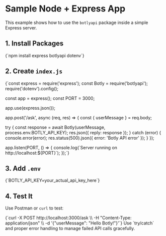 
# Sample Node + Express App

This example shows how to use the `botlyapi` package inside a simple Express server.

<Divider />

## 1. Install Packages

<CodeBlock language="bash">
{`npm install express botlyapi dotenv`}
</CodeBlock>

<Divider />

## 2. Create `index.js`

<CodeBlock language="js">
{`const express = require('express');
const Botly = require('botlyapi');
require('dotenv').config();

const app = express();
const PORT = 3000;

app.use(express.json());

app.post('/ask', async (req, res) => {
  const { userMessage } = req.body;

  try {
    const response = await Botly(userMessage, process.env.BOTLY_API_KEY);
    res.json({ reply: response });
  } catch (error) {
    console.error(error);
    res.status(500).json({ error: 'Botly API error' });
  }
});

app.listen(PORT, () => {
  console.log(\`Server running on http://localhost:\${PORT}\`);
});`}
</CodeBlock>

<Divider />

## 3. Add `.env`

<CodeBlock language="bash">
{`BOTLY_API_KEY=your_actual_api_key_here`}
</CodeBlock>

<Divider />

## 4. Test It

Use Postman or `curl` to test:

<CodeBlock language="bash">
{`curl -X POST http://localhost:3000/ask \\
  -H "Content-Type: application/json" \\
  -d '{"userMessage": "Hello Botly!"}'`}
</CodeBlock>

<Callout type="tip" title="Best Practice">
Use `try/catch` and proper error handling to manage failed API calls gracefully.
</Callout>

<Divider />
